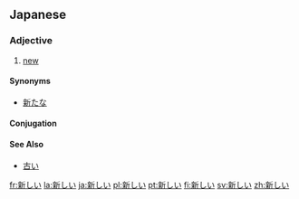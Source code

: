 == Japanese ==
{{ja-kanjitab|新}}
===Adjective===
{{ja-adj|kk|decl=i|hira=あたらしい|rom=atarashii}}
# [[new]]

====Synonyms====
*[[新たな]]
====Conjugation====
{{ja-i|新し|あたらし|atarashi}}

====See Also====
*[[古い]]

[[fr:新しい]]
[[la:新しい]]
[[ja:新しい]]
[[pl:新しい]]
[[pt:新しい]]
[[fi:新しい]]
[[sv:新しい]]
[[zh:新しい]]